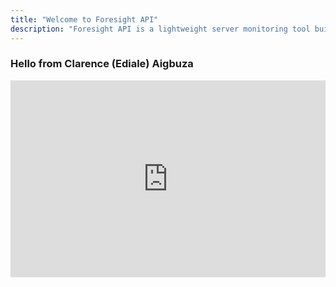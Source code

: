 ```yaml
---
title: "Welcome to Foresight API"
description: "Foresight API is a lightweight server monitoring tool built to help non-technical founders know what's up with their server. Is it asleep? is it Dead? was there a payment failure? why? We believe server errors and failed transactions and all the other things that happens on the backend should be clear enough and understood but just anyone. With Foresight API, you have a tool that send pings to your server to know if it is live, you also have a tool that converts unreadable server errors to GPT explained problems with suggestions on how to fix them."
---
```


### Hello from Clarence (Ediale) Aigbuza

<iframe width="100%" height="315" src="https://www.youtube.com/embed/EOGQkxYc3PI?si=b6Py5o6QZJ0AcJfM" title="YouTube video player" frameborder="0" allow="accelerometer; autoplay; clipboard-write; encrypted-media; gyroscope; picture-in-picture; web-share" referrerpolicy="strict-origin-when-cross-origin" allowfullscreen />

---

<CardGroup cols="2">
  <Card title="Create workspace" icon="table" href="https://foresightapi.mintlify.app/development">
    First things first, learn how to create a work space so you can add a server(s)
  </Card>
  <Card title="Add server" icon="server" href="/quickstart">
    How to add a server to monitor its up and down times
  </Card>
</CardGroup>